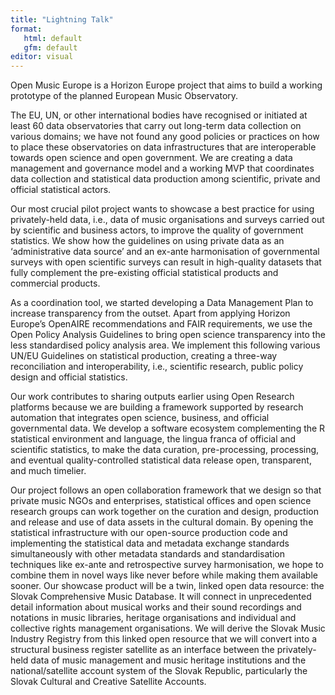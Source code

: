 ```yaml
---
title: "Lightning Talk"
format: 
   html: default
   gfm: default 
editor: visual
---
```


<!-- Lighting talks are an opportunity to showcase work in progress or completed projects that you believe offers insights or practical lessons that advance digital curation research or practice. Treat IDCC24 as a stage where you can make your work known and potentially recruit partners to collaborate with.

You should submit as a 1-page proposal (approximately 500 words) that describes the work you would like to present, and its relevance to the topic of the conference. Please fill out the name, postal address, and email address of the corresponding author in the footer below and add the author information using the table above. Each cell should contain one author name and one affiliation. Please delete unused rows or copy and paste rows to include more authors.

If your proposal is accepted, you will be invited to give a 10-minute presentation at IDCC. For further details, please see: https://www.dcc.ac.uk/events/18th-international-digital-curation-conference -->

Open Music Europe is a Horizon Europe project that aims to build a working prototype of the planned European Music Observatory. 

The EU, UN, or other international bodies have recognised or initiated at least 60 data observatories that carry out long-term data collection on various domains; we have not found any good policies or practices on how to place these observatories on data infrastructures that are interoperable towards open science and open government. We are creating a data management and governance model and a working MVP that coordinates data collection and statistical data production among scientific, private and official statistical actors.

Our most crucial pilot project wants to showcase a best practice for using privately-held data, i.e., data of music organisations and surveys carried out by scientific and business actors, to improve the quality of government statistics. We show how the guidelines on using private data as an 'administrative data source' and an ex-ante harmonisation of governmental surveys with open scientific surveys can result in high-quality datasets that fully complement the pre-existing official statistical products and commercial products.

As a coordination tool, we started developing a Data Management Plan to increase transparency from the outset. Apart from applying Horizon Europe's OpenAIRE recommendations and FAIR requirements, we use the Open Policy Analysis Guidelines to bring open science transparency into the less standardised policy analysis area. We implement this following various UN/EU Guidelines on statistical production, creating a three-way reconciliation and interoperability, i.e., scientific research, public policy design and official statistics.

Our work contributes to sharing outputs earlier using Open Research platforms because we are building a framework supported by research automation that integrates open science, business, and official governmental data. We develop a software ecosystem complementing the R statistical environment and language, the lingua franca of official and scientific statistics, to make the data curation, pre-processing, processing, and eventual quality-controlled statistical data release open, transparent, and much timelier.

Our project follows an open collaboration framework that we design so that private music NGOs and enterprises, statistical offices and open science research groups can work together on the curation and design, production and release and use of data assets in the cultural domain. By opening the statistical infrastructure with our open-source production code and implementing the statistical data and metadata exchange standards simultaneously with other metadata standards and standardisation techniques like ex-ante and retrospective survey harmonisation, we hope to combine them in novel ways like never before while making them available sooner. Our showcase product will be a twin, linked open data resource: the Slovak Comprehensive Music Database. It will connect in unprecedented detail information about musical works and their sound recordings and notations in music libraries, heritage organisations and individual and collective rights management organisations. We will derive the Slovak Music Industry Registry from this linked open resource that we will convert into a structural business register satellite as an interface between the privately-held data of music management and music heritage institutions and the national/satellite account system of the Slovak Republic, particularly the Slovak Cultural and Creative Satellite Accounts.


